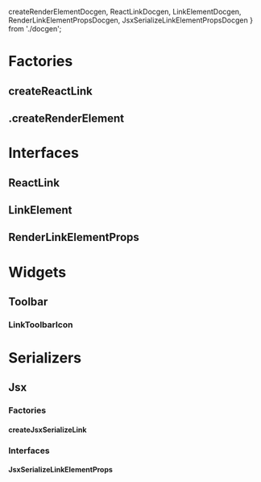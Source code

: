   createRenderElementDocgen,
  ReactLinkDocgen,
  LinkElementDocgen,
  RenderLinkElementPropsDocgen,
  JsxSerializeLinkElementPropsDocgen
} from './docgen';

<Meta title="Elements/Link/Docs" />

# Factories

## createReactLink

<ArgsTable of={createReactLink} />

## .createRenderElement

<ArgsTable of={createRenderElementDocgen} />

# Interfaces

## ReactLink

<ArgsTable of={ReactLinkDocgen} />

## LinkElement

<ArgsTable of={LinkElementDocgen} />

## RenderLinkElementProps

<ArgsTable of={RenderLinkElementPropsDocgen} />

# Widgets

## Toolbar

### LinkToolbarIcon

<ArgsTable of={LinkToolbarIcon} />

# Serializers

## Jsx

### Factories

#### createJsxSerializeLink

<ArgsTable of={createJsxSerializeLink} />

### Interfaces

#### JsxSerializeLinkElementProps

<ArgsTable of={JsxSerializeLinkElementPropsDocgen} />
